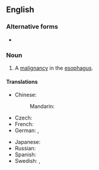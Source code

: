 ==English==
{{wikipedia}}

===Alternative forms===
* {{l|en|oesophageal cancer}} {{qualifier|UK}}

===Noun===
{{en-noun}}

# {{lb|en|pathology|US}} A [[cancer|malignancy]] in the [[esophagus]].

====Translations====
{{trans-top|cancer}}
* Chinese:
*: Mandarin: {{t+|cmn|食道癌|tr=shídào'ái|sc=Hani}}
* Czech: {{t|cs|rakovina jícnu|f}}
* French: {{t|fr|cancer de l'œsophage|m}}
* German: {{t|de|Speiseröhrenkrebs|m}}, {{t|de|Ösophaguskrebs|m}}
{{trans-mid}}
* Japanese: {{t|ja|食道癌|tr=しょくどうがん, shokudōgan|sc=Jpan}}
* Russian: {{t|ru|рак пищево́да|m}}
* Spanish: {{t|es|cáncer de esófago}}
* Swedish: {{t+|sv|matstrupscancer|c}}, {{t+|sv|esofaguscancer|c}}
{{trans-bottom}}